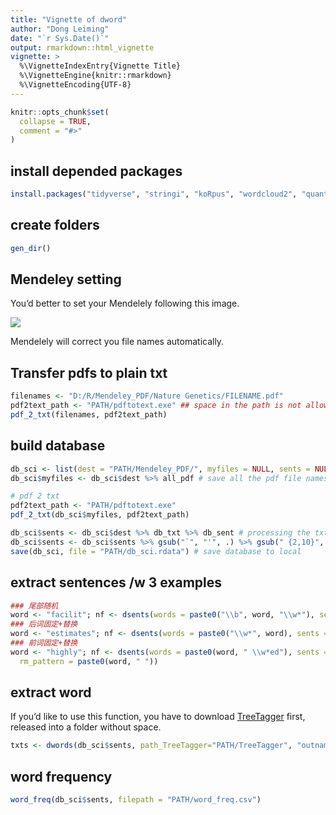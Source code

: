 ```yaml
---
title: "Vignette of dword"
author: "Dong Leiming"
date: "`r Sys.Date()`"
output: rmarkdown::html_vignette
vignette: >
  %\VignetteIndexEntry{Vignette Title}
  %\VignetteEngine{knitr::rmarkdown}
  %\VignetteEncoding{UTF-8}
---
```


```r
knitr::opts_chunk$set(
  collapse = TRUE,
  comment = "#>"
)
```


## install depended packages

```r
install.packages("tidyverse", "stringi", "koRpus", "wordcloud2", "quanteda", "htmlwidgets")
```

## create folders

```r
gen_dir()
```

## Mendeley setting

You'd better to set your Mendelely following this image.

![](../img/mendeley.png)

Mendelely will correct you file names automatically.

## Transfer pdfs to plain txt

```r
filenames <- "D:/R/Mendeley_PDF/Nature Genetics/FILENAME.pdf"
pdf2text_path <- "PATH/pdftotext.exe" ## space in the path is not allowed
pdf_2_txt(filenames, pdf2text_path)
```

## build database

```r
db_sci <- list(dest = "PATH/Mendeley_PDF/", myfiles = NULL, sents = NULL) # build a empty list comprising 3 elements. Assign path of the files saved by mendeley 
db_sci$myfiles <- db_sci$dest %>% all_pdf # save all the pdf file names in this element

# pdf 2 txt
pdf2text_path <- "PATH/pdftotext.exe"
pdf_2_txt(db_sci$myfiles, pdf2text_path)

db_sci$sents <- db_sci$dest %>% db_txt %>% db_sent # processing the txt transfered from pdf files and spliting into single sentences
db_sci$sents <- db_sci$sents %>% gsub("`", "'", .) %>% gsub(" {2,10}", " ", .) %>% gsub("\\[|\\]|#", "", .) # repalce some special char and usless content
save(db_sci, file = "PATH/db_sci.rdata") # save database to local
```

## extract sentences /w 3 examples

```r
### 尾部随机
word <- "facilit"; nf <- dsents(words = paste0("\\b", word, "\\w*"), sents = db_sci$sents, output = word, rm_pattern = "")
### 后词固定+替换
word <- "estimates"; nf <- dsents(words = paste0("\\w*", word), sents = db_sci$sents, output = word, rm_pattern = word)
### 前词固定+替换
word <- "highly"; nf <- dsents(words = paste0(word, " \\w*ed"), sents = db_sci$sents, output = word, 
  rm_pattern = paste0(word, " "))
```

## extract word

If you'd like to use this function, you have to download [TreeTagger](http://www.cis.uni-muenchen.de/~schmid/tools/TreeTagger/data/tree-tagger-windows-3.2.1.zip) first, released into a folder without space.

```r
txts <- dwords(db_sci$sents, path_TreeTagger="PATH/TreeTagger", "outname")
```

## word frequency

```r
word_freq(db_sci$sents, filepath = "PATH/word_freq.csv")
```

